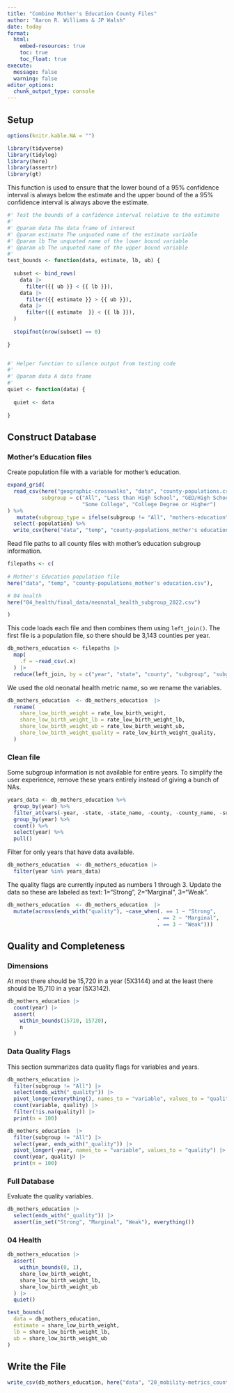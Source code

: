 ```yaml
---
title: "Combine Mother's Education County Files"
author: "Aaron R. Williams & JP Walsh"
date: today
format:
  html:
    embed-resources: true
    toc: true
    toc_float: true
execute:
  message: false
  warning: false
editor_options: 
  chunk_output_type: console
---
```


## Setup

```r
options(knitr.kable.NA = "")

```

```r
library(tidyverse)
library(tidylog)
library(here)
library(assertr)
library(gt)

```

This function is used to ensure that the lower bound of a 95% confidence interval is always below the estimate and the upper bound of the a 95% confidence interval is always above the estimate. 

```r
#' Test the bounds of a confidence interval relative to the estimate
#'
#' @param data The data frame of interest
#' @param estimate The unquoted name of the estimate variable
#' @param lb The unquoted name of the lower bound variable
#' @param ub The unquoted name of the upper bound variable
#'
test_bounds <- function(data, estimate, lb, ub) {
  
  subset <- bind_rows(
    data |>
      filter({{ ub }} < {{ lb }}),
    data |>
      filter({{ estimate }} > {{ ub }}),
    data |>
      filter({{ estimate  }} < {{ lb }}),
  )
  
  stopifnot(nrow(subset) == 0)
  
}


#' Helper function to silence output from testing code
#'
#' @param data A data frame
#'
quiet <- function(data) {
  
  quiet <- data
  
}

```

## Construct Database

### Mother's Education files

Create population file with a variable for mother's education. 

```r

expand_grid(
  read_csv(here("geographic-crosswalks", "data", "county-populations.csv")),
           subgroup = c("All", "Less than High School", "GED/High School Degree",
                        "Some College", "College Degree or Higher")
) %>% 
   mutate(subgroup_type = ifelse(subgroup != "All", "mothers-education", "all")) %>% 
  select(-population) %>% 
  write_csv(here("data", "temp", "county-populations_mother's education.csv"))

```

Read file paths to all county files with mother's education subgroup information. 

```r

filepaths <- c(
  
# Mother's Education population file
here("data", "temp", "county-populations_mother's education.csv"),

# 04 health
here("04_health/final_data/neonatal_health_subgroup_2022.csv")

)

```

This code loads each file and then combines them using `left_join()`. The first file is a population file, so there should be 3,143 counties per year. 

```r

db_mothers_education <- filepaths |>
  map(
    .f = ~read_csv(.x) 
  ) |>
  reduce(left_join, by = c("year", "state", "county", "subgroup", "subgroup_type"))

```

We used the old neonatal health metric name, so we rename the variables.

```r
db_mothers_education  <- db_mothers_education  |>
  rename(
    share_low_birth_weight = rate_low_birth_weight,
    share_low_birth_weight_lb = rate_low_birth_weight_lb,
    share_low_birth_weight_ub = rate_low_birth_weight_ub,
    share_low_birth_weight_quality = rate_low_birth_weight_quality,
  )

```

### Clean file

Some subgroup information is not available for entire years. To simplify the user experience, remove these years entirely instead of giving a bunch of NAs.

```r

years_data <- db_mothers_education %>% 
  group_by(year) %>% 
  filter_at(vars(-year, -state, -state_name, -county, -county_name, -subgroup_type, -subgroup), any_vars(!is.na(.))) %>% 
  group_by(year) %>% 
  count() %>% 
  select(year) %>% 
  pull()

```

Filter for only years that have data available.

```r
db_mothers_education  <- db_mothers_education |>
  filter(year %in% years_data)
```

The quality flags are currently inputed as numbers 1 through 3. Update the data so these are labeled as text: 1="Strong", 2="Marginal", 3="Weak".

```r
db_mothers_education  <- db_mothers_education  |>
  mutate(across(ends_with("quality"), ~case_when(. == 1 ~ "Strong",
                                                . == 2 ~ "Marginal",
                                                . == 3 ~ "Weak")))
```

## Quality and Completeness

### Dimensions

At most there should be 15,720 in a year (5X3144) and at the least there should be 15,710 in a year (5X3142).

```r

db_mothers_education |> 
  count(year) |>
  assert(
    within_bounds(15710, 15720), 
    n
  )
```

### Data Quality Flags

This section summarizes data quality flags for variables and years.

```r
db_mothers_education |>
  filter(subgroup != "All") |>
  select(ends_with("_quality")) |>
  pivot_longer(everything(), names_to = "variable", values_to = "quality") |>
  count(variable, quality) |>
  filter(!is.na(quality)) |>
  print(n = 100)

db_mothers_education  |>
  filter(subgroup != "All") |>
  select(year, ends_with("_quality")) |>
  pivot_longer(-year, names_to = "variable", values_to = "quality") |>
  count(year, quality) |>
  print(n = 100)

```

### Full Database

Evaluate the quality variables. 

```r
db_mothers_education |>
  select(ends_with("_quality")) |>
  assert(in_set("Strong", "Marginal", "Weak"), everything())

```

### 04 Health

```r
db_mothers_education |>
  assert(
    within_bounds(0, 1),
    share_low_birth_weight,
    share_low_birth_weight_lb,
    share_low_birth_weight_ub
  ) |>
  quiet()

test_bounds(
  data = db_mothers_education, 
  estimate = share_low_birth_weight, 
  lb = share_low_birth_weight_lb, 
  ub = share_low_birth_weight_ub
)
```


## Write the File

```r

write_csv(db_mothers_education, here("data", "20_mobility-metrics_county_mothers_education_longitudinal.csv"))
```
